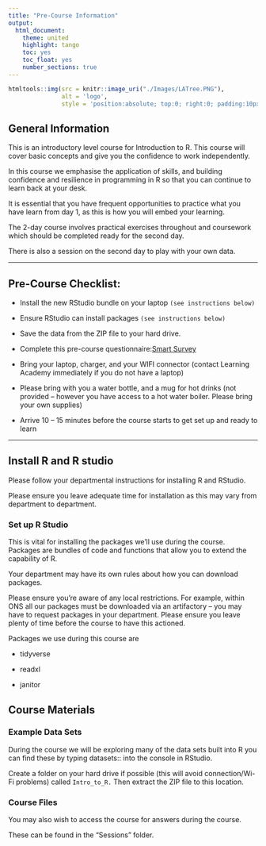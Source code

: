 ```yaml
---
title: "Pre-Course Information"
output:
  html_document: 
    theme: united
    highlight: tango
    toc: yes
    toc_float: yes
    number_sections: true
---
```


```r
htmltools::img(src = knitr::image_uri("./Images/LATree.PNG"),
               alt = 'logo', 
               style = 'position:absolute; top:0; right:0; padding:10px; width:200px;')
```



## General Information

This is an introductory level course for Introduction to R. This course will cover basic concepts and give you the confidence to work independently.

In this course we emphasise the application of skills, and building confidence and resilience in programming in R so that you can continue to learn back at your desk. 

It is essential that you have frequent opportunities to practice what you have learn from day 1, as this is how you will embed your learning. 

The 2-day course involves practical exercises throughout and coursework which should be completed ready for the second day. 

There is also a session on the second day to play with your own data.

***

## Pre-Course Checklist:

* Install the new RStudio bundle on your laptop `(see instructions below)`

* Ensure RStudio can install packages `(see instructions below)`

* Save the data from the ZIP file to your hard drive.

* Complete this pre-course questionnaire:[Smart Survey](https://www.smartsurvey.co.uk/s/7L80I/)  

* Bring your laptop, charger, and your WIFI connector (contact Learning Academy immediately if you do not have a laptop)

* Please bring with you a water bottle, and a mug for hot drinks (not provided – however you have access to a hot water boiler. Please bring your own supplies) 

* Arrive 10 – 15 minutes before the course starts to get set up and ready to learn

***

## Install R and R studio


Please follow your departmental instructions for installing R and RStudio. 

Please ensure you leave adequate time for installation as this may vary from department to department.



### Set up R Studio {-}

This is vital for installing the packages we’ll use during the course. Packages are bundles of code and functions that allow you to extend the capability of R.

Your department may have its own rules about how you can download packages. 

Please ensure you’re aware of any local restrictions. For example, within ONS all our packages must be downloaded via an artifactory – you may have to request packages in your department. Please ensure you leave plenty of time before the course to have this actioned.

Packages we use during this course are

* tidyverse

* readxl

* janitor




## Course Materials


### Example Data Sets {-} 

During the course we will be exploring many of the data sets built into R you can find these by typing datasets:: into the console in RStudio.

Create a folder on your hard drive if possible (this will avoid connection/Wi-Fi problems) called `Intro_to_R.` Then extract the ZIP file to this location.
 

### Course Files {-}

You may also wish to access the course for answers during the course. 

These can be found in the “Sessions” folder. 










